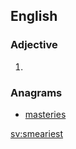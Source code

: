 ==English==

===Adjective===
{{head|en|adjective superlative form}}

# {{en-superlative of|smeary}}

===Anagrams===
* [[masteries#English|masteries]]

[[sv:smeariest]]